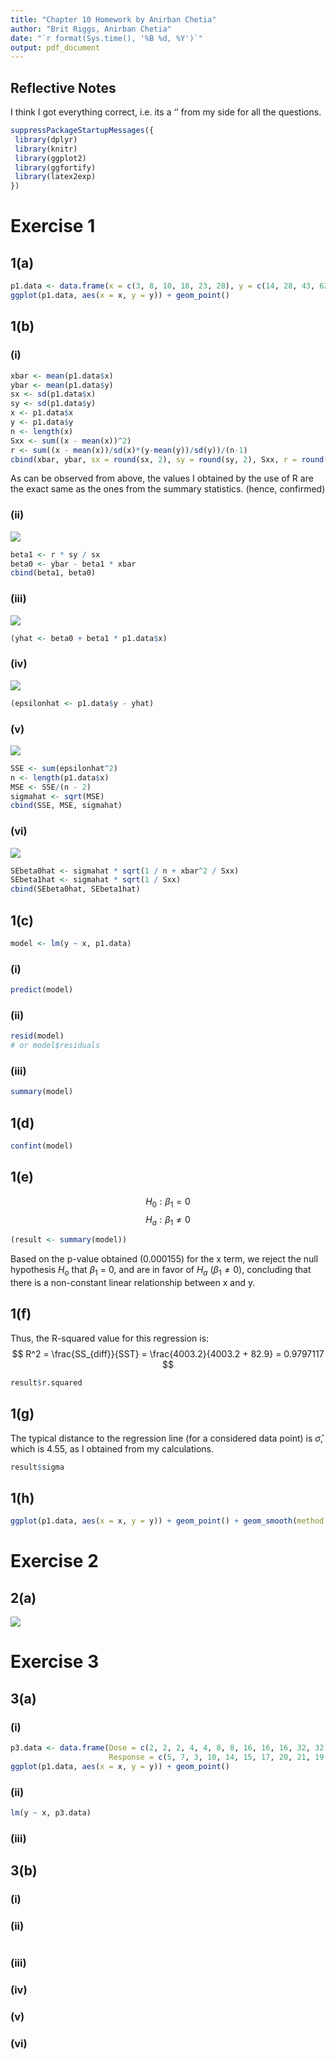 ```yaml
---
title: "Chapter 10 Homework by Anirban Chetia"
author: "Brit Riggs, Anirban Chetia"
date: "`r format(Sys.time(), '%B %d, %Y')`"
output: pdf_document
---
```

  
## Reflective Notes  
  
I think I got everything correct, i.e. its a '\textbf{GOT IT}' from my side for all the questions.  
  
```r
suppressPackageStartupMessages({
 library(dplyr)
 library(knitr)  
 library(ggplot2)
 library(ggfortify)
 library(latex2exp)
})
```

# Exercise 1

## 1(a)

```r
p1.data <- data.frame(x = c(3, 8, 10, 18, 23, 28), y = c(14, 28, 43, 62, 79, 86))
ggplot(p1.data, aes(x = x, y = y)) + geom_point()
```

## 1(b)

### (i)

```r
xbar <- mean(p1.data$x)
ybar <- mean(p1.data$y)
sx <- sd(p1.data$x)
sy <- sd(p1.data$y)
x <- p1.data$x
y <- p1.data$y
n <- length(x)
Sxx <- sum((x - mean(x))^2)
r <- sum((x - mean(x))/sd(x)*(y-mean(y))/sd(y))/(n-1)
cbind(xbar, ybar, sx = round(sx, 2), sy = round(sy, 2), Sxx, r = round(r, 4))
```

As can be observed from above, the values I obtained by the use of R are the exact same as the ones from the summary statistics. (hence, confirmed)

### (ii)

![](./1(b)(2).jpg)

```r
beta1 <- r * sy / sx
beta0 <- ybar - beta1 * xbar
cbind(beta1, beta0)
```

### (iii)

![](./1(b)(3).jpg)

```r
(yhat <- beta0 + beta1 * p1.data$x)
```

### (iv)

![](./1(b)(4).jpg)

```r
(epsilonhat <- p1.data$y - yhat)
```

### (v)

![](./1(b)(5).jpg)

```r
SSE <- sum(epsilonhat^2)
n <- length(p1.data$x)
MSE <- SSE/(n - 2)
sigmahat <- sqrt(MSE)
cbind(SSE, MSE, sigmahat)
```

### (vi)

![](./1(b)(6).jpg)

```r
SEbeta0hat <- sigmahat * sqrt(1 / n + xbar^2 / Sxx)
SEbeta1hat <- sigmahat * sqrt(1 / Sxx)
cbind(SEbeta0hat, SEbeta1hat)
```

## 1(c)

```r
model <- lm(y ~ x, p1.data)
```

### (i)

```r
predict(model)
```

### (ii)

```r
resid(model)
# or model$residuals
```

### (iii)

```r
summary(model)
```

## 1(d)

```r
confint(model)
```

## 1(e)

$$ H_0 : \beta_1 = 0 $$
$$ H_a : \beta_1 \ne 0 $$

```r
(result <- summary(model))
```

Based on the p-value obtained (0.000155) for the x term, we reject the null hypothesis $H_o$ that $\beta_1$ = 0, and are in favor of $H_a$ ($\beta_1 \ne 0$), concluding that there is a non-constant linear relationship between x and y.

## 1(f)

Thus, the R-squared value for this regression is:
$$
R^2 = \frac{SS_{diff}}{SST} = \frac{4003.2}{4003.2 + 82.9} = 0.9797117
$$
```r
result$r.squared
```

## 1(g)

The typical distance to the regression line (for a considered data point) is $\hat{\sigma}$, which is 4.55, as I obtained from my calculations.
```r
result$sigma
```

## 1(h)

```r
ggplot(p1.data, aes(x = x, y = y)) + geom_point() + geom_smooth(method = 'lm')
```

# Exercise 2

## 2(a)

![](./2(a).jpg)

\newpage

# Exercise 3

## 3(a)

### (i)

```r
p3.data <- data.frame(Dose = c(2, 2, 2, 4, 4, 8, 8, 16, 16, 16, 32, 32, 64, 64, 64), 
                      Response = c(5, 7, 3, 10, 14, 15, 17, 20, 21, 19, 23, 29, 28, 31, 30))
ggplot(p1.data, aes(x = x, y = y)) + geom_point()
```

### (ii)

```r
lm(y ~ x, p3.data)
```

### (iii)

## 3(b)

### (i)

### (ii)

```r

```

### (iii)

### (iv)

### (v)

### (vi)
